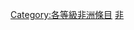 {{empty category}}
{{Articles by Quality|topic=非洲|project=非洲|format=TOC}}
{{portal box|非洲}}
{{catmore1|[[Wikipedia:非洲專題|Wikipedia:非洲專題]]}}

[[Category:各等級非洲條目|Category:各等級非洲條目]]
[[Category:典范级条目|非]]